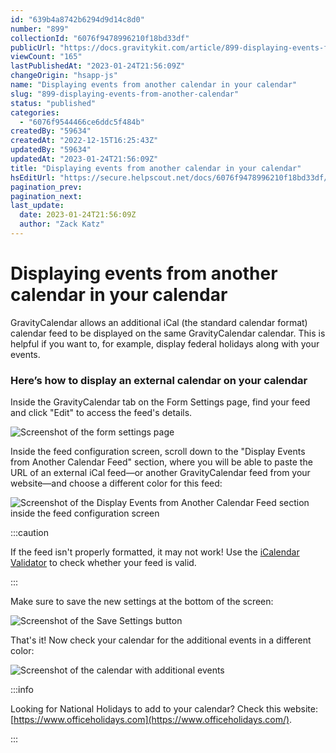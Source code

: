 ```yaml
---
id: "639b4a8742b6294d9d14c8d0"
number: "899"
collectionId: "6076f9478996210f18bd33df"
publicUrl: "https://docs.gravitykit.com/article/899-displaying-events-from-another-calendar"
viewCount: "165"
lastPublishedAt: "2023-01-24T21:56:09Z"
changeOrigin: "hsapp-js"
name: "Displaying events from another calendar in your calendar"
slug: "899-displaying-events-from-another-calendar"
status: "published"
categories: 
  - "6076f9544466ce6ddc5f484b"
createdBy: "59634"
createdAt: "2022-12-15T16:25:43Z"
updatedBy: "59634"
updatedAt: "2023-01-24T21:56:09Z"
title: "Displaying events from another calendar in your calendar"
hsEditUrl: "https://secure.helpscout.net/docs/6076f9478996210f18bd33df/article/639b4a8742b6294d9d14c8d0"
pagination_prev: 
pagination_next: 
last_update:
  date: 2023-01-24T21:56:09Z
  author: "Zack Katz"
---
```


# Displaying events from another calendar in your calendar

GravityCalendar allows an additional iCal (the standard calendar format) calendar feed to be displayed on the same GravityCalendar calendar. This is helpful if you want to, for example, display federal holidays along with your events.

### Here’s how to display an external calendar on your calendar

Inside the GravityCalendar tab on the Form Settings page, find your feed and click "Edit" to access the feed's details.

![Screenshot of the form settings page](https://s3.amazonaws.com/helpscout.net/docs/assets/54c58489e4b051242988532c/images/639b65d42e586565571c2169/file-CyqHjpU7bL.png)

Inside the feed configuration screen, scroll down to the "Display Events from Another Calendar Feed" section, where you will be able to paste the URL of an external iCal feed—or another GravityCalendar feed from your website—and choose a different color for this feed:

![Screenshot of the Display Events from Another Calendar Feed section inside the feed configuration screen](https://s3.amazonaws.com/helpscout.net/docs/assets/54c58489e4b051242988532c/images/639b813e816c5914d3b2cdac/file-fgOYdVyu4U.png)


:::caution

If the feed isn't properly formatted, it may not work! Use the [iCalendar Validator](https://icalendar.org/validator.html) to check whether your feed is valid.

:::

  Make sure to save the new settings at the bottom of the screen:

![Screenshot of the Save Settings button](https://s3.amazonaws.com/helpscout.net/docs/assets/54c58489e4b051242988532c/images/639b81ae2e586565571c2193/file-ppIagmwSTN.png)

That's it! Now check your calendar for the additional events in a different color:

![Screenshot of the calendar with additional events](https://s3.amazonaws.com/helpscout.net/docs/assets/54c58489e4b051242988532c/images/639b821bb17d9442513ca7d5/file-8Jr2l0z41u.png)


:::info

Looking for National Holidays to add to your calendar? Check this website: [https://www.officeholidays.com](https://www.officeholidays.com/).

:::

 